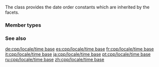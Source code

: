 {{cpp/title | time_base}}
{{cpp/locale/navbar}}
{{dcl begin}}
{{dcl header | locale}}
{{dcl | 1=
class time_base;
}}
{{dcl end}}

The class {{lc|std::time_base}} provides the date order constants which are inherited by the {{lc|std::time_get}} facets.

===Member types===
{{dsc begin}}
{{dsc hitem | Member type | Definition}}
{{dsc | {{c|enum dateorder { no_order, dmy, mdy, ymd, ydm };}} | Unscoped enumeration type}}
{{dsc end}}

{{dsc begin}}
{{dsc hitem | Enumeration constant | Definition}}
{{dsc | {{tt|no_order}} | Unspecified order}}
{{dsc | {{tt|dmy}} | Day, month, year (european) order}}
{{dsc | {{tt|mdy}} | Month, day, year (american) order}}
{{dsc | {{tt|ymd}} | Year, month, day (asian) order}}
{{dsc | {{tt|ydm}} | Year, day, month}}
{{dsc end}}

===See also===
{{dsc begin}}
{{dsc inc | cpp/locale/time_get/dsc do_date_order}}
{{dsc inc | cpp/locale/time_get/dsc do_get_date}}
{{dsc end}}

[[de:cpp/locale/time base]]
[[es:cpp/locale/time base]]
[[fr:cpp/locale/time base]]
[[it:cpp/locale/time base]]
[[ja:cpp/locale/time base]]
[[pt:cpp/locale/time base]]
[[ru:cpp/locale/time base]]
[[zh:cpp/locale/time base]]